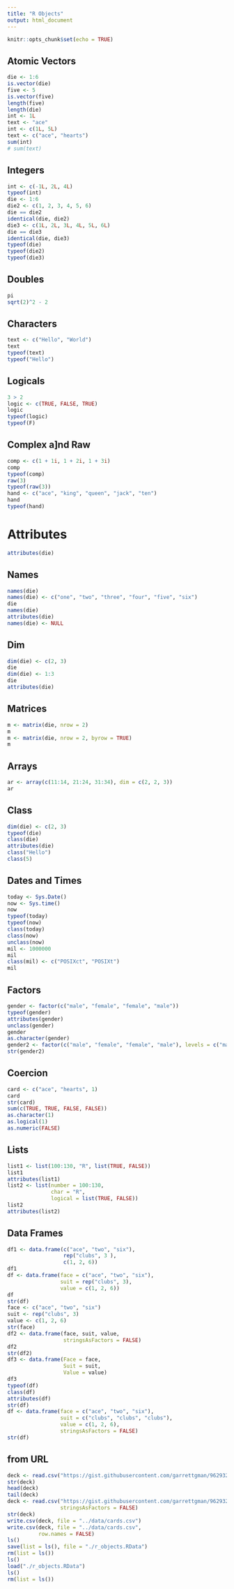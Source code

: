 ```yaml
---
title: "R Objects"
output: html_document
---
```


```r
knitr::opts_chunk$set(echo = TRUE)
```

## Atomic Vectors

```r
die <- 1:6
is.vector(die)
five <- 5
is.vector(five)
length(five)
length(die)
int <- 1L
text <- "ace"
int <- c(1L, 5L)
text <- c("ace", "hearts")
sum(int)
# sum(text)
```

## Integers

```r
int <- c(-1L, 2L, 4L)
typeof(int)
die <- 1:6
die2 <- c(1, 2, 3, 4, 5, 6)
die == die2
identical(die, die2)
die3 <- c(1L, 2L, 3L, 4L, 5L, 6L)
die == die3
identical(die, die3)
typeof(die)
typeof(die2)
typeof(die3)
```

## Doubles

```r
pi
sqrt(2)^2 - 2
```

## Characters

```r
text <- c("Hello", "World")
text
typeof(text)
typeof("Hello")
```

## Logicals

```r
3 > 2
logic <- c(TRUE, FALSE, TRUE)
logic
typeof(logic)
typeof(F)
```

## Complex a]nd Raw

```r
comp <- c(1 + 1i, 1 + 2i, 1 + 3i)
comp
typeof(comp)
raw(3)
typeof(raw(3))
hand <- c("ace", "king", "queen", "jack", "ten")
hand
typeof(hand)
```

# Attributes

```r
attributes(die)
```

## Names

```r
names(die)
names(die) <- c("one", "two", "three", "four", "five", "six")
die
names(die)
attributes(die)
names(die) <- NULL
```

## Dim

```r
dim(die) <- c(2, 3)
die
dim(die) <- 1:3
die
attributes(die)
```

## Matrices

```r
m <- matrix(die, nrow = 2)
m
m <- matrix(die, nrow = 2, byrow = TRUE)
m
```

## Arrays

```r
ar <- array(c(11:14, 21:24, 31:34), dim = c(2, 2, 3))
ar
```

## Class

```r
dim(die) <- c(2, 3)
typeof(die)
class(die)
attributes(die)
class("Hello")
class(5)
```

## Dates and Times

```r
today <- Sys.Date()
now <- Sys.time()
now
typeof(today)
typeof(now)
class(today)
class(now)
unclass(now)
mil <- 1000000
mil
class(mil) <- c("POSIXct", "POSIXt")
mil
```

## Factors

```r
gender <- factor(c("male", "female", "female", "male"))
typeof(gender)
attributes(gender)
unclass(gender)
gender
as.character(gender)
gender2 <- factor(c("male", "female", "female", "male"), levels = c("male", "female"))
str(gender2)
```

## Coercion

```r
card <- c("ace", "hearts", 1)
card
str(card)
sum(c(TRUE, TRUE, FALSE, FALSE))
as.character(1)
as.logical(1)
as.numeric(FALSE)
```

## Lists

```r
list1 <- list(100:130, "R", list(TRUE, FALSE))
list1
attributes(list1)
list2 <- list(number = 100:130, 
              char = "R", 
              logical = list(TRUE, FALSE))
list2
attributes(list2)
```

## Data Frames

```r
df1 <- data.frame(c("ace", "two", "six"),
                  rep("clubs", 3 ), 
                  c(1, 2, 6))
df1
df <- data.frame(face = c("ace", "two", "six"), 
                 suit = rep("clubs", 3), 
                 value = c(1, 2, 6))
df
str(df)
face <- c("ace", "two", "six")
suit <- rep("clubs", 3)
value <- c(1, 2, 6)
str(face)
df2 <- data.frame(face, suit, value, 
                  stringsAsFactors = FALSE)
df2
str(df2)
df3 <- data.frame(Face = face, 
                  Suit = suit, 
                  Value = value)
df3
typeof(df)
class(df)
attributes(df)
str(df)
df <- data.frame(face = c("ace", "two", "six"),
                 suit = c("clubs", "clubs", "clubs"),
                 value = c(1, 2, 6),
                 stringsAsFactors = FALSE)
str(df)
```

## from URL

```r
deck <- read.csv("https://gist.githubusercontent.com/garrettgman/9629323/raw/ee5dfc039fd581cb467cc69c226ea2524913c3d8/deck.csv")
str(deck)
head(deck)
tail(deck)
deck <- read.csv("https://gist.githubusercontent.com/garrettgman/9629323/raw/ee5dfc039fd581cb467cc69c226ea2524913c3d8/deck.csv",
                 stringsAsFactors = FALSE)
str(deck)
write.csv(deck, file = "../data/cards.csv")
write.csv(deck, file = "../data/cards.csv", 
          row.names = FALSE)
ls()
save(list = ls(), file = "./r_objects.RData")
rm(list = ls())
ls()
load("./r_objects.RData")
ls()
rm(list = ls())
```
